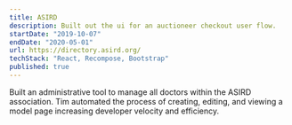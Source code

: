 ```yaml
---
title: ASIRD
description: Built out the ui for an auctioneer checkout user flow.
startDate: "2019-10-07"
endDate: "2020-05-01"
url: https://directory.asird.org/
techStack: "React, Recompose, Bootstrap"
published: true
---
```


Built an administrative tool to manage all doctors within the ASIRD association.
Tim automated the process of creating, editing, and viewing a model page
increasing developer velocity and efficiency.